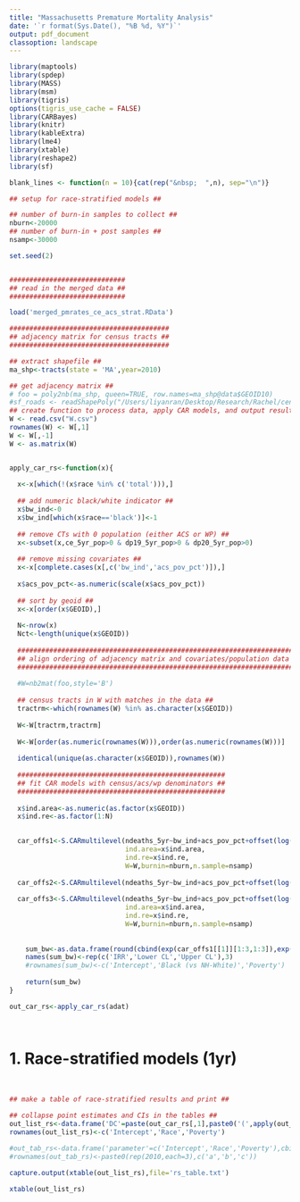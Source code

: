 ```yaml
---
title: "Massachusetts Premature Mortality Analysis"
date: '`r format(Sys.Date(), "%B %d, %Y")`'
output: pdf_document
classoption: landscape
---
```


```r
library(maptools)
library(spdep)
library(MASS)
library(msm)
library(tigris)
options(tigris_use_cache = FALSE)
library(CARBayes)
library(knitr)
library(kableExtra)
library(lme4)
library(xtable)
library(reshape2)
library(sf)

blank_lines <- function(n = 10){cat(rep("&nbsp;  ",n), sep="\n")}
```


```r

## setup for race-stratified models ##

## number of burn-in samples to collect ##
nburn<-20000
## number of burn-in + post samples ##
nsamp<-30000

set.seed(2)


#############################
## read in the merged data ##
#############################

load('merged_pmrates_ce_acs_strat.RData')

########################################
## adjacency matrix for census tracts ##
########################################

## extract shapefile ##
ma_shp<-tracts(state = 'MA',year=2010)

## get adjacency matrix ##
# foo = poly2nb(ma_shp, queen=TRUE, row.names=ma_shp@data$GEOID10)
#sf_roads <- readShapePoly("/Users/liyanran/Desktop/Research/Rachel/census_diff_privacy-master/sims/tl_2010_25_tract10/tl_2010_25_tract10.shp")
## create function to process data, apply CAR models, and output results ##
W <- read.csv("W.csv")
rownames(W) <- W[,1]
W <- W[,-1]
W <- as.matrix(W)


apply_car_rs<-function(x){
  
  x<-x[which(!(x$race %in% c('total'))),]
  
  ## add numeric black/white indicator ##
  x$bw_ind<-0
  x$bw_ind[which(x$race=='black')]<-1
  
  ## remove CTs with 0 population (either ACS or WP) ##
  x<-subset(x,ce_5yr_pop>0 & dp19_5yr_pop>0 & dp20_5yr_pop>0)
  
  ## remove missing covariates ##
  x<-x[complete.cases(x[,c('bw_ind','acs_pov_pct')]),]
  
  x$acs_pov_pct<-as.numeric(scale(x$acs_pov_pct))
  
  ## sort by geoid ##
  x<-x[order(x$GEOID),]
  
  N<-nrow(x)
  Nct<-length(unique(x$GEOID))
  
  #######################################################################
  ## align ordering of adjacency matrix and covariates/population data ##
  #######################################################################
  
  #W=nb2mat(foo,style='B')
  
  ## census tracts in W with matches in the data ##
  tractrm<-which(rownames(W) %in% as.character(x$GEOID))
  
  W<-W[tractrm,tractrm]
  
  W<-W[order(as.numeric(rownames(W))),order(as.numeric(rownames(W)))]
  
  identical(unique(as.character(x$GEOID)),rownames(W))
  
  ####################################################
  ## fit CAR models with census/acs/wp denominators ##
  ####################################################
  
  x$ind.area<-as.numeric(as.factor(x$GEOID))
  x$ind.re<-as.factor(1:N)
  

  car_offs1<-S.CARmultilevel(ndeaths_5yr~bw_ind+acs_pov_pct+offset(log(ce_5yr_istexp)),family="poisson",data=x,
                             ind.area=x$ind.area,
                             ind.re=x$ind.re,
                             W=W,burnin=nburn,n.sample=nsamp)
  
  car_offs2<-S.CARmultilevel(ndeaths_5yr~bw_ind+acs_pov_pct+offset(log(dp19_5yr_istexp)),family="poisson",data=x,ind.area=x$ind.area,ind.re=x$ind.re,W=W,burnin=nburn,n.sample=nsamp)
      
  car_offs3<-S.CARmultilevel(ndeaths_5yr~bw_ind+acs_pov_pct+offset(log(dp20_5yr_istexp)),family="poisson",data=x,
                             ind.area=x$ind.area,
                             ind.re=x$ind.re,
                             W=W,burnin=nburn,n.sample=nsamp)
    
    
    sum_bw<-as.data.frame(round(cbind(exp(car_offs1[[1]][1:3,1:3]),exp(car_offs2[[1]][1:3,1:3]),exp(car_offs3[[1]][1:3,1:3])),2))
    names(sum_bw)<-rep(c('IRR','Lower CL','Upper CL'),3)
    #rownames(sum_bw)<-c('Intercept','Black (vs NH-White)','Poverty')
    
    return(sum_bw)
}

out_car_rs<-apply_car_rs(adat)

 
```


# 1. Race-stratified models (1yr)


&nbsp;
&nbsp;

```r

## make a table of race-stratified results and print ##

## collapse point estimates and CIs in the tables ##
out_list_rs<-data.frame('DC'=paste(out_car_rs[,1],paste0('(',apply(out_car_rs[ ,2:3] , 1 , paste0 , collapse = "," ),')')), 'DP19'=paste(out_car_rs[,4],paste0('(',apply(out_car_rs[ ,5:6] , 1 , paste0 , collapse = "," ),')')),'DP20'=paste(out_car_rs[,7],paste0('(',apply(out_car_rs[ ,8:9] , 1 , paste0 , collapse = "," ),')')))
rownames(out_list_rs)<-c('Intercept','Race','Poverty')

#out_tab_rs<-data.frame('parameter'=c('Intercept','Race','Poverty'),cbind(out_list_rs[[1]],out_list_rs[[2]],out_list_rs[[3]]))
#rownames(out_tab_rs)<-paste0(rep(2010,each=3),c('a','b','c'))

capture.output(xtable(out_list_rs),file='rs_table.txt')

xtable(out_list_rs)

```









